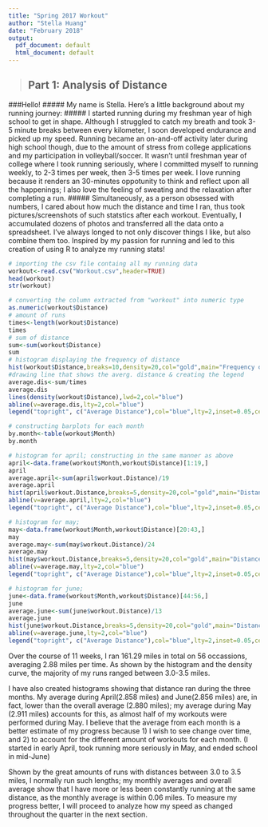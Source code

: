 ```yaml
---
title: "Spring 2017 Workout"
author: "Stella Huang"
date: "February 2018"
output:
  pdf_document: default
  html_document: default
---
```

 > ## Part 1: Analysis of Distance

###Hello! 
##### My name is Stella. Here's a little background about my running journey:
##### I started running during my freshman year of high school to get in shape. Although I struggled to catch my breath and took 3-5 minute breaks between every kilometer, I soon developed endurance and picked up my speed. Running became an on-and-off activity later during high school though, due to the amount of stress from college applications and my participation in volleyball/soccer. It wasn't until freshman year of college where I took running seriously, where I committed myself to running weekly, to 2-3 times per week, then 3-5 times per week. I love running because it renders an 30-minutes oppotunity to think and reflect upon all the happenings; I also love the feeling of sweating and the relaxation after completing a run. 
##### Simultaneously, as a person obsessed with numbers, I cared about how much the distance and time I ran, thus took pictures/screenshots of such statstics after each workout. Eventually, I accumulated dozens of photos and transferred all the data onto a spreadsheet. I've always longed to not only discover things I like, but also combine them too. Inspired by my passion for running and led to this creation of using R to analyze my running stats! 

```r
# importing the csv file containg all my running data
workout<-read.csv("Workout.csv",header=TRUE)
head(workout)
str(workout)
```

```r
# converting the column extracted from "workout" into numeric type
as.numeric(workout$Distance)
# amount of runs
times<-length(workout$Distance)
times
# sum of distance
sum<-sum(workout$Distance)
sum
# histogram displaying the frequency of distance
hist(workout$Distance,breaks=10,density=20,col="gold",main="Frequency of Distance",xlab="Distance(mile)")
#drawing line that shows the averg. distance & creating the legend
average.dis<-sum/times
average.dis
lines(density(workout$Distance),lwd=2,col="blue")
abline(v=average.dis,lty=2,col="blue")
legend("topright", c("Average Distance"),col="blue",lty=2,inset=0.05,cex=0.45)

# constructing barplots for each month
by.month<-table(workout$Month)
by.month

# histogram for april; constructing in the same manner as above
april<-data.frame(workout$Month,workout$Distance)[1:19,]
april
average.april<-sum(april$workout.Distance)/19
average.april
hist(april$workout.Distance,breaks=5,density=20,col="gold",main="Distance in April",xlab="Distance(mile)",ylim=c(0,10))
abline(v=average.april,lty=2,col="blue")
legend("topright", c("Average Distance"),col="blue",lty=2,inset=0.05,cex=0.45)

# histogram for may;
may<-data.frame(workout$Month,workout$Distance)[20:43,]
may
average.may<-sum(may$workout.Distance)/24
average.may
hist(may$workout.Distance,breaks=5,density=20,col="gold",main="Distance in May",xlab="Distance(mile)",ylim=c(0,10))
abline(v=average.may,lty=2,col="blue")
legend("topright", c("Average Distance"),col="blue",lty=2,inset=0.05,cex=0.45)

# histogram for june;
june<-data.frame(workout$Month,workout$Distance)[44:56,]
june
average.june<-sum(june$workout.Distance)/13
average.june
hist(june$workout.Distance,breaks=5,density=20,col="gold",main="Distance in June",xlab="Distance(mile)",ylim=c(0,10))
abline(v=average.june,lty=2,col="blue")
legend("topright", c("Average Distance"),col="blue",lty=2,inset=0.05,cex=0.45)
```


Over the course of 11 weeks, I ran 161.29 miles in total on 56 occassions, averaging 2.88 miles per time. As shown by the histogram and the density curve, the majority of my runs ranged between 3.0-3.5 miles. 

I have also created histograms showing that distance ran during the three months. My average during April(2.858 miles) and June(2.856 miles) are, in fact, lower than the overall average (2.880 miles); my average during May (2.911 miles) accounts for this, as almost half of my workouts were performed during May. I believe that the average from each month is a better estimate of my progress because 1) I wish to see change over time, and 2) to account for the different amount of workouts for each month. (I started in early April, took running more seriously in May, and ended school in mid-June)

Shown by the great amounts of runs with distances between 3.0 to 3.5 miles, I normally run such lengths; my monthly averages and overall average show that I have more or less been constantly running at the same distance, as the monthly average is within 0.06 miles. To measure my progress better, I will proceed to analyze how my speed as changed throughout the quarter in the next section.





























